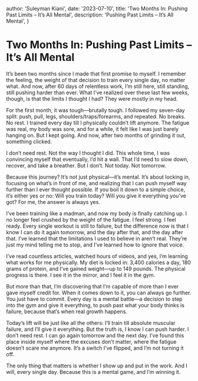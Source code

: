 
  author: 'Suleyman Kiani',
  date: '2023-07-10',
  title: 'Two Months In: Pushing Past Limits – It’s All Mental',
  description:
    'Pushing Past Limits – It’s All Mental',
}


# Two Months In: Pushing Past Limits – It’s All Mental

It’s been two months since I made that first promise to myself. I remember the feeling, the weight of that decision to train every single day, no matter what. And now, after 60 days of relentless work, I’m still here, still standing, still pushing harder than ever. What I’ve realized over these last few weeks, though, is that the limits I thought I had? They were mostly in my head.

For the first month, it was tough—brutally tough. I followed my seven-day split: push, pull, legs, shoulders/traps/forearms, and repeated. No breaks. No rest. I trained every day till I physically couldn’t lift anymore. The fatigue was real, my body was sore, and for a while, it felt like I was just barely hanging on. But I kept going. And now, after two months of grinding it out, something clicked.

I don’t need rest. Not the way I thought I did. This whole time, I was convincing myself that eventually, I’d hit a wall. That I’d need to slow down, recover, and take a breather. But I don’t. Not today. Not tomorrow.

Because this journey? It’s not just physical—it’s mental. It’s about locking in, focusing on what’s in front of me, and realizing that I can push myself way further than I ever thought possible. If you boil it down to a simple choice, it’s either yes or no: Will you train today? Will you give it everything you’ve got? For me, the answer is always yes.

I’ve been training like a madman, and now my body is finally catching up. I no longer feel crushed by the weight of the fatigue. I feel strong. I feel ready. Every single workout is still to failure, but the difference now is that I know I can do it again tomorrow, and the day after that, and the day after that. I’ve learned that the limitations I used to believe in aren’t real. They’re just my mind telling me to stop, and I’ve learned how to ignore that voice.

I’ve read countless articles, watched hours of videos, and yes, I’m learning what works for me physically. My diet is locked in: 3,400 calories a day, 180 grams of protein, and I’ve gained weight—up to 149 pounds. The physical progress is there. I see it in the mirror, and I feel it in the gym.

But more than that, I’m discovering that I’m capable of more than I ever gave myself credit for. When it comes down to it, you can always go further. You just have to commit. Every day is a mental battle—a decision to step into the gym and give it everything, to push past what your body thinks is failure, because that’s when real growth happens.

Today’s lift will be just like all the others: I’ll train till absolute muscular failure, and I’ll give it everything. But the truth is, I know I can push harder. I don’t need rest. I can go again tomorrow and the next day. I’ve found this place inside myself where the excuses don’t matter, where the fatigue doesn’t scare me anymore. It’s a switch I’ve flipped, and I’m not turning it off.

The only thing that matters is whether I show up and put in the work. And I will, every single day. Because this is a mental game, and I’m winning it.